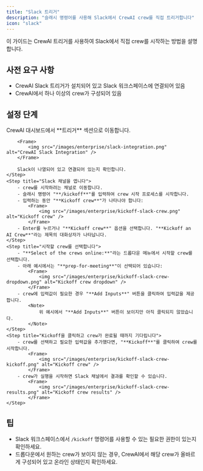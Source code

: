 ```yaml
---
title: "Slack 트리거"
description: "슬래시 명령어를 사용해 Slack에서 CrewAI crew를 직접 트리거합니다"
icon: "slack"
---
```


이 가이드는 CrewAI 트리거를 사용하여 Slack에서 직접 crew를 시작하는 방법을 설명합니다.

## 사전 요구 사항

- CrewAI Slack 트리거가 설치되어 있고 Slack 워크스페이스에 연결되어 있음
- CrewAI에서 하나 이상의 crew가 구성되어 있음

## 설정 단계

<Steps>
    <Step title="CrewAI Slack 트리거가 설정되어 있는지 확인">
        CrewAI 대시보드에서 **트리거** 섹션으로 이동합니다.

        <Frame>
            <img src="/images/enterprise/slack-integration.png" alt="CrewAI Slack Integration" />
        </Frame>

        Slack이 나열되어 있고 연결되어 있는지 확인합니다.
    </Step>
    <Step title="Slack 채널을 엽니다">
        - crew를 시작하려는 채널로 이동합니다.
        - 슬래시 명령어 "**/kickoff**"를 입력하여 crew 시작 프로세스를 시작합니다.
        - 입력하는 동안 "**Kickoff crew**"가 나타나야 합니다:
            <Frame>
                <img src="/images/enterprise/kickoff-slack-crew.png" alt="Kickoff crew" />
            </Frame>
        - Enter를 누르거나 "**Kickoff crew**" 옵션을 선택합니다. "**Kickoff an AI Crew**"라는 제목의 대화상자가 나타납니다.
    </Step>
    <Step title="시작할 crew를 선택합니다">
        - "**Select of the crews online:**"라는 드롭다운 메뉴에서 시작할 crew를 선택합니다.
        - 아래 예시에서는 "**prep-for-meeting**"이 선택되어 있습니다:
            <Frame>
                <img src="/images/enterprise/kickoff-slack-crew-dropdown.png" alt="Kickoff crew dropdown" />
            </Frame>
        - crew에 입력값이 필요한 경우 "**Add Inputs**" 버튼을 클릭하여 입력값을 제공합니다.
            <Note>
                위 예시에서 "**Add Inputs**" 버튼이 보이지만 아직 클릭되지 않았습니다.
            </Note>
    </Step>
    <Step title="Kickoff을 클릭하고 crew가 완료될 때까지 기다립니다">
        - crew를 선택하고 필요한 입력값을 추가했다면, "**Kickoff**"를 클릭하여 crew를 시작합니다.
            <Frame>
                <img src="/images/enterprise/kickoff-slack-crew-kickoff.png" alt="Kickoff crew" />
            </Frame>
        - crew가 실행을 시작하면 Slack 채널에서 결과를 확인할 수 있습니다.
            <Frame>
                <img src="/images/enterprise/kickoff-slack-crew-results.png" alt="Kickoff crew results" />
            </Frame>
    </Step>
</Steps>

## 팁

- Slack 워크스페이스에서 `/kickoff` 명령어를 사용할 수 있는 필요한 권한이 있는지 확인하세요.
- 드롭다운에서 원하는 crew가 보이지 않는 경우, CrewAI에서 해당 crew가 올바르게 구성되어 있고 온라인 상태인지 확인하세요.